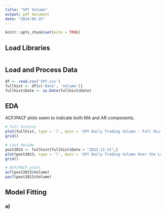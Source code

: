 ```yaml
---
title: "SPY Volume"
output: pdf_document
date: "2024-05-25"
---
```


```r
knitr::opts_chunk$set(echo = TRUE)
```

## Load Libraries
```r



```


## Load and Process Data
```r
df <- read.csv('SPY.csv')
fullhist <- df[c('Date', 'Volume')]
fullhist$Date <- as.Date(fullhist$Date)
```


## EDA
ACF/PACF plots seem to indicate both MA and AR components.
```r
# Full history
plot(fullhist, type = 'l', main = 'SPY Daily Trading Volume - Full History')
grid()

# Last decade
post2013 <- fullhist[fullhist$Date > "2013-12-31",]
plot(post2013, type = 'l', main = 'SPY Daily Trading Volume Over the Last Decade')
grid()

# ACF/PACF plots
acf(post2013$Volume)
pacf(post2013$Volume)
```


## Model Fitting
### a)
```r


```





